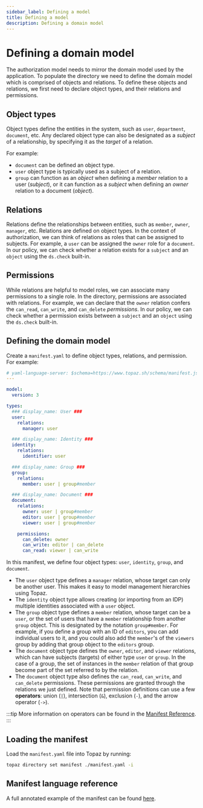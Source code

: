 ```yaml
---
sidebar_label: Defining a model
title: Defining a model
description: Defining a domain model
---
```


# Defining a domain model

The authorization model needs to mirror the domain model used by the application. To populate the directory we need to define the domain model which is comprised of objects and relations. To define these objects and relations, we first need to declare object types, and their relations and permissions.

## Object types

Object types define the entities in the system, such as `user`, `department`, `document`, etc. Any declared object type can also be designated as a _subject_ of a relationship, by specifying it as the _target_ of a relation.

For example:
* `document` can be defined an object type.
* `user` object type is typically used as a subject of a relation.
* `group` can function as an _object_ when defining a _member_ relation to a user (_subject_), or it can function as a _subject_ when defining an _owner_ relation to a document (_object_).

## Relations

Relations define the relationships between entities, such as `member`, `owner`, `manager`, etc. Relations are defined on object types. In the context of authorization, we can think of relations as roles that can be assigned to subjects. For example, a `user` can be assigned the `owner` role for a `document`. In our policy, we can check whether a relation exists for a `subject` and an `object` using the `ds.check` built-in.

## Permissions

While relations are helpful to model roles, we can associate many permissions to a single role. In the directory, permissions are associated with relations. For example, we can declare that the `owner` relation confers the `can_read`, `can_write`, and `can_delete` _permissions_. In our policy, we can check whether a permission exists between a `subject` and an `object` using the `ds.check` built-in.

## Defining the domain model

Create a `manifest.yaml` to define object types, relations, and permission. For example:

```yaml
# yaml-language-server: $schema=https://www.topaz.sh/schema/manifest.json
---

model:
  version: 3

types:
  ### display_name: User ###
  user:
    relations:
      manager: user

  ### display_name: Identity ###
  identity:
    relations:
      identifier: user

  ### display_name: Group ###
  group:
    relations:
      member: user | group#member

  ### display_name: Document ###
  document:
    relations:
      owner: user | group#member
      editor: user | group#member
      viewer: user | group#member

    permissions:
      can_delete: owner
      can_write: editor | can_delete
      can_read: viewer | can_write
```

In this manifest, we define four object types: `user`, `identity`, `group`, and `document`.

* The `user` object type defines a `manager` relation, whose target can only be another user. This makes it easy to model management hierarchies using Topaz.
* The `identity` object type allows creating (or importing from an IDP) multiple identities associated with a `user` object.
* The `group` object type defines a `member` relation, whose target can be a `user`, or the set of users that have a `member` relationship from another `group` object.
  This is designated by the notation `group#member`. For example, if you define a group with an ID of `editors`, you can add individual users to it, and you could also add the `member`'s of the `viewers` group by adding that group object to the `editors` group.
* The `document` object type defines the `owner`, `editor`, and `viewer` relations, which can have subjects (targets) of either type `user` or `group`. In the case of a group, the set of instances in the `member` relation of that group become part of the set referred to by the relation.
* The `document` object type also defines the `can_read`, `can_write`, and `can_delete` permissions. These permissions are granted through the relations we just defined. Note that permission definitions can use a few **operators**: union (`|`), intersection (`&`), exclusion (`-`), and the arrow operator (`->`).

:::tip
More information on operators can be found in the [Manifest Reference](./manifest-reference.mdx#operators).
:::

## Loading the manifest

Load the `manifest.yaml` file into Topaz by running:

```sh
topaz directory set manifest ./manifest.yaml -i
```

## Manifest language reference

A full annotated example of the manifest can be found [here](./manifest-reference.mdx).

